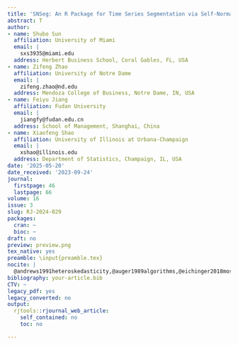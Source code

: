 ```yaml
---
title: 'SNSeg: An R Package for Time Series Segmentation via Self-Normalization'
abstract: T
author:
- name: Shubo Sun
  affiliation: University of Miami
  email: |
    sxs3935@miami.edu
  address: Herbert Business School, Coral Gables, FL, USA
- name: Zifeng Zhao
  affiliation: University of Notre Dame
  email: |
    zifeng.zhao@nd.edu
  address: Mendoza College of Business, Notre Dame, IN, USA
- name: Feiyu Jiang
  affiliation: Fudan University
  email: |
    jiangfy@fudan.edu.cn
  address: School of Management, Shanghai, China
- name: Xiaofeng Shao
  affiliation: University of Illinois at Urbana-Champaign
  email: |
    xshao@illinois.edu
  address: Department of Statistics, Champaign, IL, USA
date: '2025-05-20'
date_received: '2023-09-24'
journal:
  firstpage: 46
  lastpage: 66
volume: 16
issue: 3
slug: RJ-2024-029
packages:
  cran: ~
  bioc: ~
draft: no
preview: preview.png
tex_native: yes
preamble: \input{preamble.tex}
nocite: |
  @andrews1991heteroskedasticity,@auger1989algorithms,@eichinger2018mosum,@ecp2014,@changepoint,@Killick2012,@killick2021package,@levy2014package,@li2024fastcpd,@mosum2021,@morey1984measurement,@newey1986simple,@cpm2015,@shao2010self,@shao2015,@shaozhang2010testing,@SNSeg2023,@wang2022cpss,@wang2022inference,@zeileis2002struc,@zeileis2003cmpstat,@zhang2007modified,@zhao2021v1,@zhao2021segmenting,@zou2020consistent
bibliography: your-article.bib
CTV: ~
legacy_pdf: yes
legacy_converted: no
output:
  rjtools::rjournal_web_article:
    self_contained: no
    toc: no

---
```

```{=latex}
\input{RJ-2024-029-src.tex}
```

